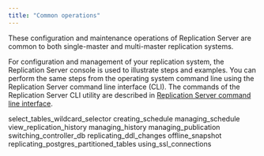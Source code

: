 ```yaml
---
title: "Common operations"
---
```


<div id="common_operations" class="registered_link"></div>

These configuration and maintenance operations of Replication Server are common to both single-master and multi-master replication systems.

For configuration and management of your replication system, the Replication Server console is used to illustrate steps and examples. You can perform the same steps from the operating system command line using the Replication Server command line interface (CLI). The commands of the Replication Server CLI utility are described in [Replication Server command line interface](../08_xdb_cli/#xdb_cli).

<div class="toctree" maxdepth="3">

select_tables_wildcard_selector creating_schedule managing_schedule view_replication_history managing_history managing_publication switching_controller_db replicating_ddl_changes offline_snapshot replicating_postgres_partitioned_tables using_ssl_connections

</div>

